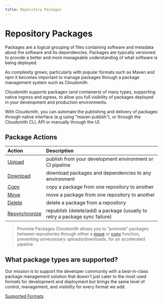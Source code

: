 ```yaml
---
title: Repository Packages
---
```


# Repository Packages

Packages are a logical grouping of files containing software and metadata about the software and its dependencies. Packages are typically versioned to provide a better and more manageable understanding of what software is being deployed.

As complexity grows; particularly with popular formats such as Maven and npm it becomes important to manage packages through a package management system such as Cloudsmith.

Cloudsmith supports packages (and containers) of many types, supporting native ingress and egress, to allow you full visibility of packages deployed in your development and production environments.

With Cloudsmith, you can automate the publishing and delivery of packages through native interface (e.g using "maven publish"), or through the Cloudsmith CLI, API or manually through the UI.

## Package Actions

| Action                                | Description                                                                |
| :------------------------------------ | :------------------------------------------------------------------------- |
| [Upload](/artifacts/package-upload)          | publish from your development environment or CI pipeline                   |
| [Download](/artifacts/download-a-package)    | download packages and dependencies to any environment                      |
| [Copy](/artifacts/copy-a-package)            | copy a package from one repository to another                              |
| [Move](/artifacts/package-move)            | move a package from one repository to another                              |
| [Delete](/artifacts/delete-a-package)        | delete a package from a repository                                         |
| [Resynchronize](/artifacts/resync-a-package) | republish (delete/add) a package (usually to retry a package sync failure) |

> Promote Packages
> Cloudsmith allows you to "promote" packages between repositories through either a [move](/artifacts/package-move) or [copy](/artifacts/copy-a-package) function, preventing unnecessary uploads/downloads, for an accelerated pipeline.



## What package types are supported?

Our mission is to support the developer community with a best-in-class package management solution that doesn't just cater to the most used formats for development and deployment but brings the same level of control, management, and visibility for every format we add.

[Supported Formats](/package-formats)

